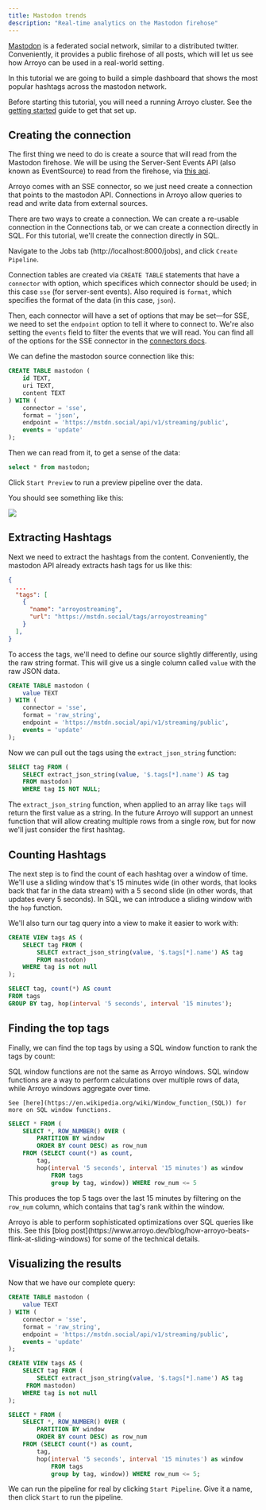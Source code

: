 ```yaml
---
title: Mastodon trends
description: "Real-time analytics on the Mastodon firehose"
---
```


[Mastodon](https://joinmastodon.org/) is a federated social network, similar to a distributed
twitter. Conveniently, it provides a public firehose of all posts, which will let us see how
Arroyo can be used in a real-world setting.

In this tutorial we are going to build a simple dashboard that shows the most popular hashtags
across the mastodon network.

Before starting this tutorial, you will need a running Arroyo cluster. See the
[getting started](/getting-started) guide to get that set up.

## Creating the connection

The first thing we need to do is create a source that will read from the Mastodon firehose. We
will be using the Server-Sent Events API (also known as EventSource) to read from the firehose, via
[this api](https://docs.joinmastodon.org/methods/streaming/#public).

Arroyo comes with an SSE connector, so we just need create a connection
that points to the mastodon API. Connections in Arroyo allow queries to
read and write data from external sources.

There are two ways to create a connection. We can create a re-usable connection in the
Connections tab, or we can create a connection directly in SQL. For this tutorial, we'll create
the connection directly in SQL.

Navigate to the Jobs tab (http://localhost:8000/jobs), and click `Create Pipeline`.

Connection tables are created via `CREATE TABLE` statements that have a
`connector` with option, which specifices which connector should be used; in
this case `sse` (for server-sent events). Also required is `format`, which
specifies the format of the data (in this case, `json`).

Then, each connector will have a set of options that may be set—for SSE, we need
to set the `endpoint` option to tell it where to connect to. We're also setting
the `events` field to filter the events that we will read. You can find all of the
options for the SSE connector in the [connectors docs](/connectors/server-sent-events).

We can define the mastodon source connection like this:

```sql
CREATE TABLE mastodon (
    id TEXT,
    uri TEXT,
    content TEXT
) WITH (
    connector = 'sse',
    format = 'json',
    endpoint = 'https://mstdn.social/api/v1/streaming/public',
    events = 'update'
);
```

Then we can read from it, to get a sense of the data:

```sql
select * from mastodon;
```

Click `Start Preview` to run a preview pipeline over the data.

You should see something like this:

<img src="/images/mastodon_firehose.png" />

## Extracting Hashtags

Next we need to extract the hashtags from the content. Conveniently, the mastodon API already extracts
hash tags for us like this:

```json
{
  ...
  "tags": [
    {
      "name": "arroyostreaming",
      "url": "https://mstdn.social/tags/arroyostreaming"
    }
  ],
}
```

To access the tags, we'll need to define our source slightly differently, using the raw string format. This
will give us a single column called `value` with the raw JSON data.

```sql
CREATE TABLE mastodon (
    value TEXT
) WITH (
    connector = 'sse',
    format = 'raw_string',
    endpoint = 'https://mstdn.social/api/v1/streaming/public',
    events = 'update'
);
```

Now we can pull out the tags using the `extract_json_string` function:

```sql
SELECT tag FROM (
    SELECT extract_json_string(value, '$.tags[*].name') AS tag
    FROM mastodon)
    WHERE tag IS NOT NULL;
```


The `extract_json_string` function, when applied to an array like `tags` will return the first value as a string. In
the future Arroyo will support an unnest function that will allow creating multiple rows from a single row, but for
now we'll just consider the first hashtag.

## Counting Hashtags

The next step is to find the count of each hashtag over a window of time.  We'll use a sliding window
that's 15 minutes wide (in other words, that looks back that far in the data stream) with a 5 second slide
(in other words, that updates every 5 seconds). In SQL, we can introduce a sliding window with the `hop`
function.

We'll also turn our tag query into a view to make it easier to work with:

```sql
CREATE VIEW tags AS (
    SELECT tag FROM (
        SELECT extract_json_string(value, '$.tags[*].name') AS tag
        FROM mastodon)
    WHERE tag is not null
);

SELECT tag, count(*) AS count
FROM tags
GROUP BY tag, hop(interval '5 seconds', interval '15 minutes');
```

## Finding the top tags

Finally, we can find the top tags by using a SQL window function to rank the tags by count:

<Tip>
    SQL window functions are not the same as Arroyo windows. SQL window functions are a way to
    perform calculations over multiple rows of data, while Arroyo windows aggregate over time.

    See [here](https://en.wikipedia.org/wiki/Window_function_(SQL)) for more on SQL window functions.
</Tip>

```sql
SELECT * FROM (
    SELECT *, ROW_NUMBER() OVER (
        PARTITION BY window
        ORDER BY count DESC) as row_num
    FROM (SELECT count(*) as count,
        tag,
        hop(interval '5 seconds', interval '15 minutes') as window
            FROM tags
            group by tag, window)) WHERE row_num <= 5
```

This produces the top 5 tags over the last 15 minutes by filtering on the `row_num` column, which
contains that tag's rank within the window.

<Tip>
    Arroyo is able to perform sophisticated optimizations over SQL queries like this. See this
    [blog post](https://www.arroyo.dev/blog/how-arroyo-beats-flink-at-sliding-windows) for some
    of the technical details.
</Tip>


## Visualizing the results

Now that we have our complete query:

```sql
CREATE TABLE mastodon (
    value TEXT
) WITH (
    connector = 'sse',
    format = 'raw_string',
    endpoint = 'https://mstdn.social/api/v1/streaming/public',
    events = 'update'
);

CREATE VIEW tags AS (
    SELECT tag FROM (
        SELECT extract_json_string(value, '$.tags[*].name') AS tag
     FROM mastodon)
    WHERE tag is not null
);

SELECT * FROM (
    SELECT *, ROW_NUMBER() OVER (
        PARTITION BY window
        ORDER BY count DESC) as row_num
    FROM (SELECT count(*) as count,
        tag,
        hop(interval '5 seconds', interval '15 minutes') as window
            FROM tags
            group by tag, window)) WHERE row_num <= 5;
```

We can run the pipeline for real by clicking `Start Pipeline`. Give it a name,
then click `Start` to run the pipeline.
